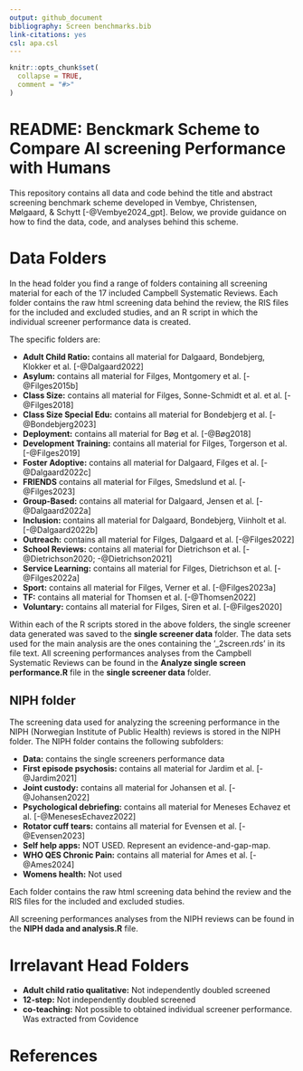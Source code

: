 ```yaml
---
output: github_document
bibliography: Screen benchmarks.bib
link-citations: yes
csl: apa.csl
---
```


<!-- README.md is generated from README.Rmd. Please edit that file -->

```r
knitr::opts_chunk$set(
  collapse = TRUE,
  comment = "#>"
)
```

# README: Benckmark Scheme to Compare AI screening Performance with Humans

This repository contains all data and code behind the title and abstract screening benchmark scheme developed in Vembye, Christensen, Mølgaard, & Schytt [-@Vembye2024_gpt]. Below, we provide guidance on how to find the data, code, and analyses behind this scheme.

# Data Folders

In the head folder you find a range of folders containing all screening material for each of the 17 included Campbell Systematic Reviews. Each folder contains the raw html screening data behind the review, the RIS files for the included and excluded studies, and an R script in which the individual screener performance data is created. 

The specific folders are: 
\ 

  * **Adult Child Ratio:** contains all material for Dalgaard, Bondebjerg, Klokker et al. [-@Dalgaard2022] 
  * **Asylum:** contains all material for Filges, Montgomery et al. [-@Filges2015b] 
  * **Class Size:** contains all material for Filges, Sonne-Schmidt et al. et al. [-@Filges2018]
  * **Class Size Special Edu:** contains all material for Bondebjerg et al. [-@Bondebjerg2023]
  * **Deployment:** contains all material for Bøg et al. [-@Bøg2018] 
  * **Development Training:** contains all material for Filges, Torgerson et al. [-@Filges2019]
  * **Foster Adoptive:** contains all material for Dalgaard, Filges et al. [-@Dalgaard2022c]
  * **FRIENDS** contains all material for Filges, Smedslund et al. [-@Filges2023]
  * **Group-Based:** contains all material for Dalgaard, Jensen et al. [-@Dalgaard2022a]
  * **Inclusion:** contains all material for Dalgaard, Bondebjerg, Viinholt et al. [-@Dalgaard2022b]
  * **Outreach:** contains all material for Filges, Dalgaard et al. [-@Filges2022]
  * **School Reviews:** contains all material for Dietrichson et al. [-@Dietrichson2020; -@Dietrichson2021]
  * **Service Learning:** contains all material for Filges, Dietrichson et al. [-@Filges2022a]
  * **Sport:** contains all material for Filges, Verner et al. [-@Filges2023a]
  * **TF:** contains all material for Thomsen et al. [-@Thomsen2022]
  * **Voluntary:** contains all material for Filges, Siren et al. [-@Filges2020]

Within each of the R scripts stored in the above folders, the single screener data generated was saved to the **single screener data** folder. The data sets used for the main analysis are the ones containing the '_2screen.rds' in its file text. All screening performances analyses from the Campbell Systematic Reviews can be found in the **Analyze single screen performance.R** file in the **single screener data** folder.

  
## NIPH folder
The screening data used for analyzing the screening performance in the NIPH (Norwegian Institute of Public Health) reviews is stored in the NIPH folder. The NIPH folder contains the following subfolders: 
\ 

  * **Data:** contains the single screeners performance data  
  * **First episode psychosis:** contains all material for Jardim et al. [-@Jardim2021] 
  * **Joint custody:** contains all material for Johansen et al. [-@Johansen2022] 
  * **Psychological debriefing:** contains all material for Meneses Echavez et al. [-@MenesesEchavez2022] 
  * **Rotator cuff tears:** contains all material for Evensen et al. [-@Evensen2023] 
  * **Self help apps:** NOT USED. Represent an evidence-and-gap-map.
  * **WHO QES Chronic Pain:** contains all material for Ames et al. [-@Ames2024] 
  * **Womens health:** Not used
  
Each folder contains the raw html screening data behind the review and the RIS files for the included and excluded studies.
\ 

All screening performances analyses from the NIPH reviews can be found in the **NIPH dada and analysis.R** file. 

# Irrelavant Head Folders

* **Adult child ratio qualitative:** Not independently doubled screened
* **12-step:** Not independently doubled screened
* **co-teaching:** Not possible to obtained individual screener performance. Was extracted from Covidence
  
  
# References
